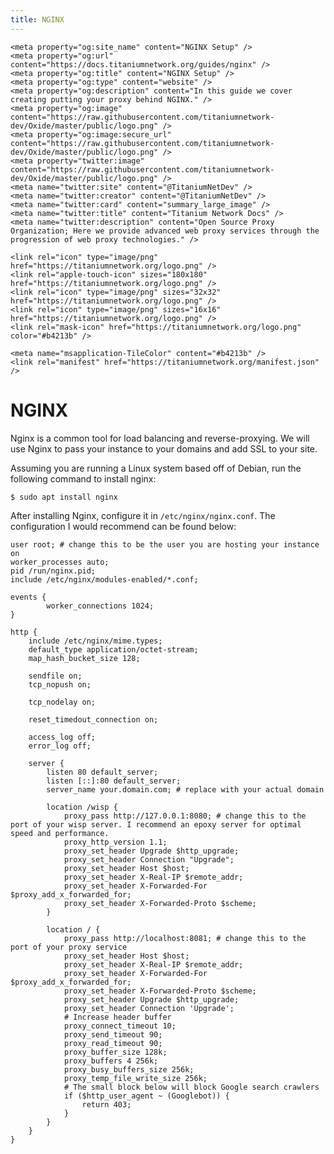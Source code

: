 ```yaml
---
title: NGINX
---
```


<head>
    <meta content="IE=edge" http-equiv="X-UA-Compatible" />
    <meta name="viewport" content="width=device-width, initial-scale=1.0, shrink-to-fit=no" />
    <meta content="1.0.10" name="version" />
    <meta name="theme-color" media="(prefers-color-scheme: dark)" content="#434c5e" />
    <link rel="canonical" href="https://docs.titaniumnetwork.org/" />
    <meta name="keywords" content="seo guide, guidebook, search engine optimization" />
    
    <meta property="og:site_name" content="NGINX Setup" />
    <meta property="og:url" content="https://docs.titaniumnetwork.org/guides/nginx" />
    <meta property="og:title" content="NGINX Setup" />
    <meta property="og:type" content="website" />
    <meta property="og:description" content="In this guide we cover creating putting your proxy behind NGINX." />
    <meta property="og:image" content="https://raw.githubusercontent.com/titaniumnetwork-dev/Oxide/master/public/logo.png" />
    <meta property="og:image:secure_url" content="https://raw.githubusercontent.com/titaniumnetwork-dev/Oxide/master/public/logo.png" />
    <meta property="twitter:image" content="https://raw.githubusercontent.com/titaniumnetwork-dev/Oxide/master/public/logo.png" />
    <meta name="twitter:site" content="@TitaniumNetDev" />
    <meta name="twitter:creator" content="@TitaniumNetDev" />
    <meta name="twitter:card" content="summary_large_image" />
    <meta name="twitter:title" content="Titanium Network Docs" />
    <meta name="twitter:description" content="Open Source Proxy Organization; Here we provide advanced web proxy services through the progression of web proxy technologies." />
    
    <link rel="icon" type="image/png" href="https://titaniumnetwork.org/logo.png" />
    <link rel="apple-touch-icon" sizes="180x180" href="https://titaniumnetwork.org/logo.png" />
    <link rel="icon" type="image/png" sizes="32x32" href="https://titaniumnetwork.org/logo.png" />
    <link rel="icon" type="image/png" sizes="16x16" href="https://titaniumnetwork.org/logo.png" />
    <link rel="mask-icon" href="https://titaniumnetwork.org/logo.png" color="#b4213b" />
	
    <meta name="msapplication-TileColor" content="#b4213b" />
    <link rel="manifest" href="https://titaniumnetwork.org/manifest.json" />
</head>

# NGINX

Nginx is a common tool for load balancing and reverse-proxying. We will use Nginx to pass your instance to your domains and add SSL to your site.

Assuming you are running a Linux system based off of Debian, run the following command to install nginx:

```sh
$ sudo apt install nginx
```

After installing Nginx, configure it in `/etc/nginx/nginx.conf`. The configuration I would recommend can be found below:

```nginx
user root; # change this to be the user you are hosting your instance on
worker_processes auto;
pid /run/nginx.pid;
include /etc/nginx/modules-enabled/*.conf;

events {
        worker_connections 1024;
}

http {
    include /etc/nginx/mime.types;
    default_type application/octet-stream;
    map_hash_bucket_size 128;

    sendfile on;
    tcp_nopush on;

    tcp_nodelay on;

    reset_timedout_connection on;

    access_log off;
    error_log off;

    server {
        listen 80 default_server;
        listen [::]:80 default_server;
        server_name your.domain.com; # replace with your actual domain

        location /wisp {
            proxy_pass http://127.0.0.1:8080; # change this to the port of your wisp server. I recommend an epoxy server for optimal speed and performance.
            proxy_http_version 1.1;
            proxy_set_header Upgrade $http_upgrade;
            proxy_set_header Connection "Upgrade";
            proxy_set_header Host $host;
            proxy_set_header X-Real-IP $remote_addr;
            proxy_set_header X-Forwarded-For $proxy_add_x_forwarded_for;
            proxy_set_header X-Forwarded-Proto $scheme;
        }

        location / {
            proxy_pass http://localhost:8081; # change this to the port of your proxy service
            proxy_set_header Host $host;
            proxy_set_header X-Real-IP $remote_addr;
            proxy_set_header X-Forwarded-For $proxy_add_x_forwarded_for;
            proxy_set_header X-Forwarded-Proto $scheme;
            proxy_set_header Upgrade $http_upgrade;
            proxy_set_header Connection 'Upgrade';
            # Increase header buffer
            proxy_connect_timeout 10;
            proxy_send_timeout 90;
            proxy_read_timeout 90;
            proxy_buffer_size 128k;
            proxy_buffers 4 256k;
            proxy_busy_buffers_size 256k;
            proxy_temp_file_write_size 256k;
            # The small block below will block Google search crawlers
            if ($http_user_agent ~ (Googlebot)) {
                return 403;
            }
        }
    }
}
```
